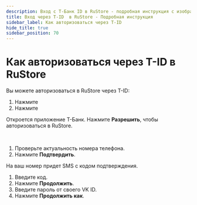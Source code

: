 ```yaml
---
description: Вход с T-Банк ID в RuStore - подробная инструкция с изображениями и пошаговым описанием. Как авторизоваться, подтвердить номер телефона и ввести код. Полезные советы по безопасности. Ознакомьтесь с процессом авторизации через приложение T-Банк.
title: Вход через T-ID  в RuStore - Подробная инструкция
sidebar_label: Как авторизоваться через T-ID 
hide_title: true
sidebar_position: 70
---
```


# Как авторизоваться через T-ID в RuStore

Вы можете авторизоваться в RuStore через T-ID:

1. Нажмите 
1. Нажмите 

Откроется приложение T-Банк. Нажмите **Разрешить**, чтобы авторизоваться в RuStore.


&nbsp;


1. Проверьте актуальность номера телефона.
1. Нажмите **Подтвердить**.

На ваш номер придет SMS с кодом подтверждения.

1. Введите код.
1. Нажмите **Продолжить**.
1. Введите пароль от своего VK ID.
1. Нажмите **Продолжить как**.


&nbsp;

